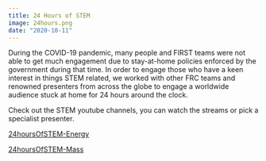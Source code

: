 ```yaml
---
title: 24 Hours of STEM
image: 24hours.png
date: "2020-10-11"
---
```


During the COVID-19 pandemic, many people and FIRST teams were not able to get much engagement due to stay-at-home policies enforced by the government during that time. In order to engage those who have a keen interest in things STEM related, we worked with other FRC teams and renowned presenters from across the globe to engage a worldwide audience stuck at home for 24 hours around the clock.

Check out the STEM youtube channels, you can watch the streams or pick a specialist presenter.

[24hoursOfSTEM-Energy](https://www.youtube.com/channel/UCN2221P4yGz12dKyIHSF-Vg)

[24hoursOfSTEM-Mass](https://www.youtube.com/channel/UCisdA0jXtr4rDkCDmQgAipw)

<!-- ![alt text](./images/temp.png "Temp Image") -->
